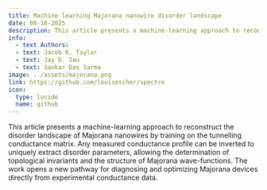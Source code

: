 ```yaml
---
title: Machine learning Majorana nanowire disorder landscape
date: 08-18-2025
description: This article presents a machine-learning approach to reconstruct the disorder landscape of Majorana nanowires by training on the tunnelling conductance matrix.  Any measured conductance profile can be inverted to uniquely extract disorder parameters, allowing the determination of topological invariants and the structure of Majorana wave-functions.  The work opens a new pathway for diagnosing and optimizing Majorana devices directly from experimental conductance data.
info:
  - text Authors:
  - text: Jacob R. Taylor
  - text: Jay D. Sau
  - text: Sankar Das Sarma
image: ../assets/majorana.png
link: https://github.com/louisescher/spectre
icon:
  type: lucide
  name: github
---
```


This article presents a machine-learning approach to reconstruct the disorder landscape of Majorana nanowires by training on the tunnelling conductance matrix.  Any measured conductance profile can be inverted to uniquely extract disorder parameters, allowing the determination of topological invariants and the structure of Majorana wave-functions.  The work opens a new pathway for diagnosing and optimizing Majorana devices directly from experimental conductance data.

